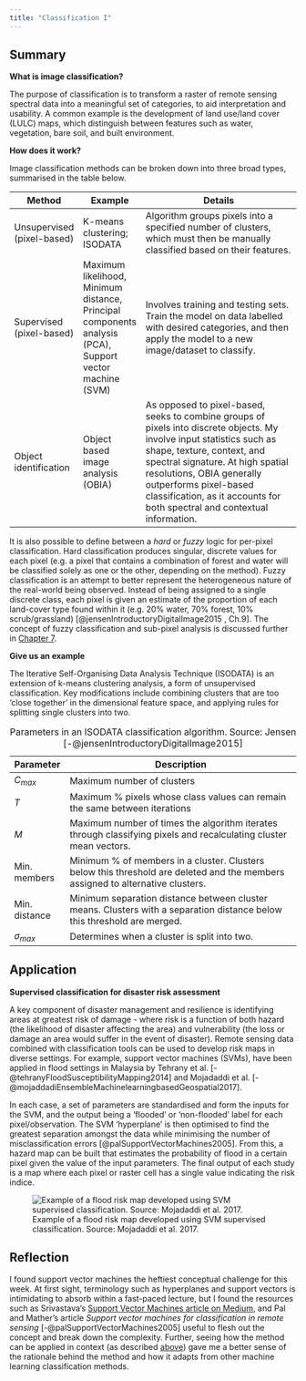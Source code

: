 ```yaml
---
title: "Classification I"
---
```


## Summary {#sec-week6summary}

**What is image classification?**

The purpose of classification is to transform a raster of remote sensing spectral data into a meaningful set of categories, to aid interpretation and usability. A common example is the development of land use/land cover (LULC) maps, which distinguish between features such as water, vegetation, bare soil, and built environment.

**How does it work?**

Image classification methods can be broken down into three broad types, summarised in the table below.

| Method                     | Example                                                                                                 | Details                                                                                                                                                                                                                                                                                                                   |
|--------------|--------------|---------------------------------------------|
| Unsupervised (pixel-based) | K-means clustering; ISODATA                                                                             | Algorithm groups pixels into a specified number of clusters, which must then be manually classified based on their features.                                                                                                                                                                                              |
| Supervised (pixel-based)   | Maximum likelihood, Minimum distance, Principal components analysis (PCA), Support vector machine (SVM) | Involves training and testing sets. Train the model on data labelled with desired categories, and then apply the model to a new image/dataset to classify.                                                                                                                                                                |
| Object identification      | Object based image analysis (OBIA)                                                                      | As opposed to pixel-based, seeks to combine groups of pixels into discrete objects. My involve input statistics such as shape, texture, context, and spectral signature. At high spatial resolutions, OBIA generally outperforms pixel-based classification, as it accounts for both spectral and contextual information. |

It is also possible to define between a *hard* or *fuzzy* logic for per-pixel classification. Hard classification produces singular, discrete values for each pixel (e.g. a pixel that contains a combination of forest and water will be classified solely as one or the other, depending on the method). Fuzzy classification is an attempt to better represent the heterogeneous nature of the real-world being observed. Instead of being assigned to a single discrete class, each pixel is given an estimate of the proportion of each land-cover type found within it (e.g. 20% water, 70% forest, 10% scrub/grassland) [@jensenIntroductoryDigitalImage2015 , Ch.9]. The concept of fuzzy classification and sub-pixel analysis is discussed further in [Chapter 7](week7.qmd).

**Give us an example**

The Iterative Self-Organising Data Analysis Technique (ISODATA) is an extension of k-means clustering analysis, a form of unsupervised classification. Key modifications include combining clusters that are too 'close together' in the dimensional feature space, and applying rules for splitting single clusters into two.

| Parameter      | Description                                                                                                                    |
|--------------|----------------------------------------------------------|
| $C_{max}$      | Maximum number of clusters                                                                                                     |
| $T$            | Maximum % pixels whose class values can remain the same between iterations                                                     |
| $M$            | Maximum number of times the algorithm iterates through classifying pixels and recalculating cluster mean vectors.              |
| Min. members   | Minimum % of members in a cluster. Clusters below this threshold are deleted and the members assigned to alternative clusters. |
| Min. distance  | Minimum separation distance between cluster means. Clusters with a separation distance below this threshold are merged.        |
| $\sigma_{max}$ | Determines when a cluster is split into two.                                                                                   |

: Parameters in an ISODATA classification algorithm. Source: Jensen [-@jensenIntroductoryDigitalImage2015]

## Application {#sec-week6application}

**Supervised classification for disaster risk assessment**

A key component of disaster management and resilience is identifying areas at greatest risk of damage - where risk is a function of both hazard (the likelihood of disaster affecting the area) and vulnerability (the loss or damage an area would suffer in the event of disaster). Remote sensing data combined with classification tools can be used to develop risk maps in diverse settings. For example, support vector machines (SVMs), have been applied in flood settings in Malaysia by Tehrany et al. [-@tehranyFloodSusceptibilityMapping2014] and Mojadaddi et al. [-@mojaddadiEnsembleMachinelearningbasedGeospatial2017].

In each case, a set of parameters are standardised and form the inputs for the SVM, and the output being a 'flooded' or 'non-flooded' label for each pixel/observation. The SVM 'hyperplane' is then optimised to find the greatest separation amongst the data while minimising the number of misclassification errors [@palSupportVectorMachines2005]. From this, a hazard map can be built that estimates the probability of flood in a certain pixel given the value of the input parameters. The final output of each study is a map where each pixel or raster cell has a single value indicating the risk indice.

![Example of a flood risk map developed using SVM supervised classification. Source: Mojadaddi et al. 2017.](img/mojaddadi-riskmap.png)

## Reflection {#sec-week6reflection}

I found support vector machines the heftiest conceptual challenge for this week. At first sight, terminology such as hyperplanes and support vectors is intimidating to absorb within a fast-paced lecture, but I found the resources such as Srivastava's [Support Vector Machines article on Medium](https://medium.com/analytics-vidhya/support-vector-machines-svm-87841ab63b8), and Pal and Mather's article *Support vector machines for classification in remote sensing* [-@palSupportVectorMachines2005] useful to flesh out the concept and break down the complexity. Further, seeing how the method can be applied in context (as described [above](#sec-week6application)) gave me a better sense of the rationale behind the method and how it adapts from other machine learning classification methods.
